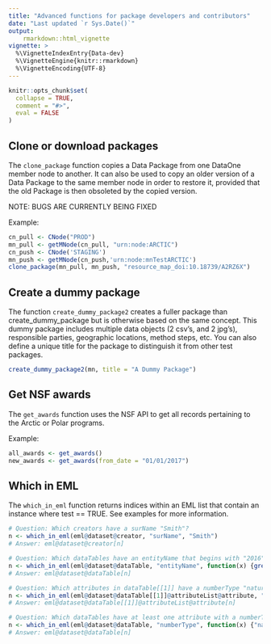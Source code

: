 ```yaml
---
title: "Advanced functions for package developers and contributors"
date: "Last updated `r Sys.Date()`"
output: 
    rmarkdown::html_vignette
vignette: >
  %\VignetteIndexEntry{Data-dev}
  %\VignetteEngine{knitr::rmarkdown}
  %\VignetteEncoding{UTF-8}
---
```


```r
knitr::opts_chunk$set(
  collapse = TRUE,
  comment = "#>",
  eval = FALSE
)
```

## Clone or download packages

The `clone_package` function copies a Data Package from one DataOne member node to another. It can also be used to copy an older version of a Data Package to the same member node in order to restore it, provided that the old Package is then obsoleted by the copied version.

NOTE: BUGS ARE CURRENTLY BEING FIXED

Example:

```r
cn_pull <- CNode("PROD")
mn_pull <- getMNode(cn_pull, "urn:node:ARCTIC")
cn_push <- CNode('STAGING')
mn_push <- getMNode(cn_push,'urn:node:mnTestARCTIC')
clone_package(mn_pull, mn_push, "resource_map_doi:10.18739/A2RZ6X")
```

## Create a dummy package

The function `create_dummy_package2` creates a fuller package than create_dummy_package but is otherwise based on the same concept. This dummy package includes multiple data objects (2 csv's, and 2 jpg's), responsible parties, geographic locations, method steps, etc. You can also define a unique title for the package to distinguish it from other test packages.

```r
create_dummy_package2(mn, title = "A Dummy Package")
```

## Get NSF awards

The `get_awards` function uses the NSF API to get all records pertaining to the Arctic or Polar programs.

Example:

```r
all_awards <- get_awards()
new_awards <- get_awards(from_date = "01/01/2017")
```

## Which in EML

The `which_in_eml` function returns indices within an EML list that contain an instance where test == TRUE. See examples for more information.

```r
# Question: Which creators have a surName "Smith"?
n <- which_in_eml(eml@dataset@creator, "surName", "Smith")
# Answer: eml@dataset@creator[n]

# Question: Which dataTables have an entityName that begins with "2016"
n <- which_in_eml(eml@dataset@dataTable, "entityName", function(x) {grepl("^2016", x)})
# Answer: eml@dataset@dataTable[n]

# Question: Which attributes in dataTable[[1]] have a numberType "natural"?
n <- which_in_eml(eml@dataset@dataTable[[1]]@attributeList@attribute, "numberType", "natural")
# Answer: eml@dataset@dataTable[[1]]@attributeList@attribute[n]

# Question: Which dataTables have at least one attribute with a numberType "natural"?
n <- which_in_eml(eml@dataset@dataTable, "numberType", function(x) {"natural" %in% x})
# Answer: eml@dataset@dataTable[n]
```

